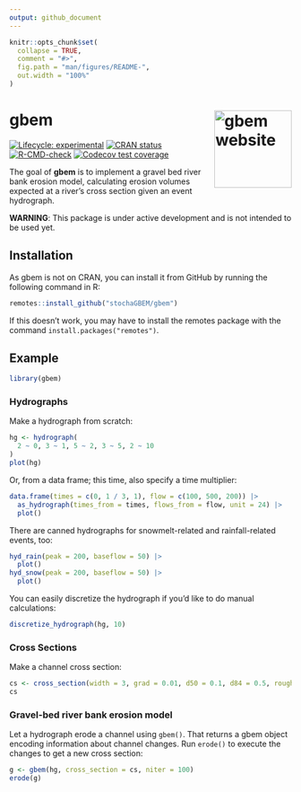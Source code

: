 ```yaml
---
output: github_document
---
```


<!-- README.md is generated from README.Rmd. Please edit that file -->

```r
knitr::opts_chunk$set(
  collapse = TRUE,
  comment = "#>",
  fig.path = "man/figures/README-",
  out.width = "100%"
)
```

# gbem <a href="https://stochagbem.github.io/gbem/"><img src="man/figures/logo.png" align="right" height="138" alt="gbem website" /></a>

<!-- badges: start -->
[![Lifecycle: experimental](https://img.shields.io/badge/lifecycle-experimental-orange.svg)](https://lifecycle.r-lib.org/articles/stages.html#experimental)
[![CRAN status](https://www.r-pkg.org/badges/version/gbem)](https://CRAN.R-project.org/package=gbem)
[![R-CMD-check](https://github.com/stochaGBEM/gbem/actions/workflows/R-CMD-check.yaml/badge.svg)](https://github.com/stochaGBEM/gbem/actions/workflows/R-CMD-check.yaml)
[![Codecov test coverage](https://codecov.io/gh/stochaGBEM/gbem/branch/main/graph/badge.svg)](https://app.codecov.io/gh/stochaGBEM/gbem?branch=main)
<!-- badges: end -->

The goal of **gbem** is to implement a gravel bed river bank erosion model, calculating erosion volumes expected at a river's cross section given an event hydrograph.

**WARNING**: This package is under active development and is not intended to be used yet.

## Installation

As gbem is not on CRAN, you can install it from GitHub by running the following command in R:

``` r
remotes::install_github("stochaGBEM/gbem")
```

If this doesn't work, you may have to install the remotes package with the command `install.packages("remotes")`.

## Example

```r
library(gbem)
```

### Hydrographs

Make a hydrograph from scratch:

```r
hg <- hydrograph(
  2 ~ 0, 3 ~ 1, 5 ~ 2, 3 ~ 5, 2 ~ 10
)
plot(hg)
```

Or, from a data frame; this time, also specify a time multiplier:

```r
data.frame(times = c(0, 1 / 3, 1), flow = c(100, 500, 200)) |> 
  as_hydrograph(times_from = times, flows_from = flow, unit = 24) |> 
  plot()
```

There are canned hydrographs for snowmelt-related and rainfall-related events, too:

```r
hyd_rain(peak = 200, baseflow = 50) |> 
  plot()
hyd_snow(peak = 200, baseflow = 50) |> 
  plot()
```

You can easily discretize the hydrograph if you'd like to do manual calculations:

```r
discretize_hydrograph(hg, 10)
```

### Cross Sections

Make a channel cross section:

```r
cs <- cross_section(width = 3, grad = 0.01, d50 = 0.1, d84 = 0.5, roughness = 0.01)
cs
```

### Gravel-bed river bank erosion model

Let a hydrograph erode a channel using `gbem()`. That returns a gbem object encoding information about channel changes. Run `erode()` to execute the changes to get a new cross section:

```r
g <- gbem(hg, cross_section = cs, niter = 100)
erode(g)
```


